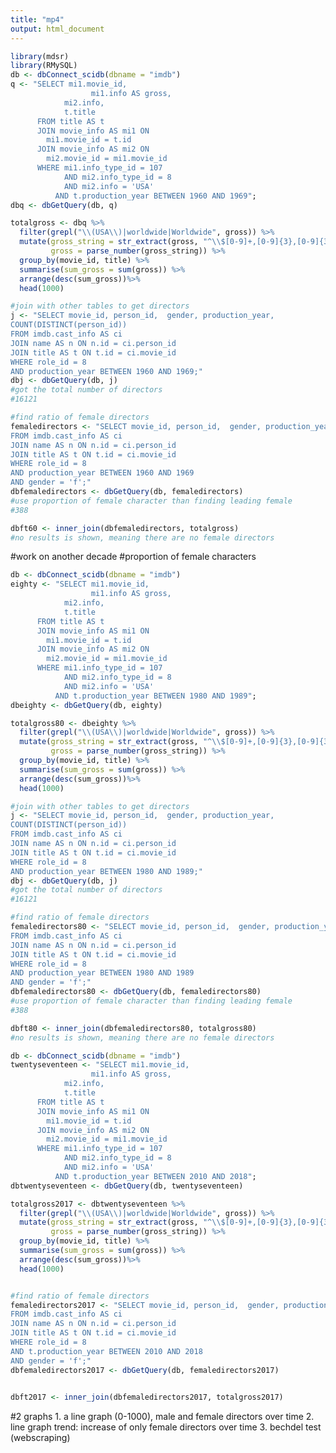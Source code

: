 ```yaml
---
title: "mp4"
output: html_document
---
```

```r
library(mdsr)
library(RMySQL)
db <- dbConnect_scidb(dbname = "imdb")
q <- "SELECT mi1.movie_id, 
			      mi1.info AS gross, 
            mi2.info, 
            t.title
      FROM title AS t
      JOIN movie_info AS mi1 ON
      	mi1.movie_id = t.id
      JOIN movie_info AS mi2 ON 
      	mi2.movie_id = mi1.movie_id
      WHERE mi1.info_type_id = 107
      		AND mi2.info_type_id = 8
      		AND mi2.info = 'USA'
          AND t.production_year BETWEEN 1960 AND 1969"; 
dbq <- dbGetQuery(db, q)

totalgross <- dbq %>%
  filter(grepl("\\(USA\\)|worldwide|Worldwide", gross)) %>%
  mutate(gross_string = str_extract(gross, "^\\$[0-9]+,[0-9]{3},[0-9]{3}"),
         gross = parse_number(gross_string)) %>%
  group_by(movie_id, title) %>%
  summarise(sum_gross = sum(gross)) %>%
  arrange(desc(sum_gross))%>%
  head(1000)

#join with other tables to get directors 
j <- "SELECT movie_id, person_id,  gender, production_year,
COUNT(DISTINCT(person_id))
FROM imdb.cast_info AS ci 
JOIN name AS n ON n.id = ci.person_id
JOIN title AS t ON t.id = ci.movie_id
WHERE role_id = 8
AND production_year BETWEEN 1960 AND 1969;"
dbj <- dbGetQuery(db, j)
#got the total number of directors 
#16121

#find ratio of female directors
femaledirectors <- "SELECT movie_id, person_id,  gender, production_year
FROM imdb.cast_info AS ci 
JOIN name AS n ON n.id = ci.person_id
JOIN title AS t ON t.id = ci.movie_id
WHERE role_id = 8
AND production_year BETWEEN 1960 AND 1969
AND gender = 'f';"
dbfemaledirectors <- dbGetQuery(db, femaledirectors)
#use proportion of female character than finding leading female 
#388

dbft60 <- inner_join(dbfemaledirectors, totalgross)
#no results is shown, meaning there are no female directors 
```
 
#work on another decade
#proportion of female characters 
```r
db <- dbConnect_scidb(dbname = "imdb")
eighty <- "SELECT mi1.movie_id, 
			      mi1.info AS gross, 
            mi2.info, 
            t.title
      FROM title AS t
      JOIN movie_info AS mi1 ON
      	mi1.movie_id = t.id
      JOIN movie_info AS mi2 ON 
      	mi2.movie_id = mi1.movie_id
      WHERE mi1.info_type_id = 107
      		AND mi2.info_type_id = 8
      		AND mi2.info = 'USA'
          AND t.production_year BETWEEN 1980 AND 1989"; 
dbeighty <- dbGetQuery(db, eighty)

totalgross80 <- dbeighty %>%
  filter(grepl("\\(USA\\)|worldwide|Worldwide", gross)) %>%
  mutate(gross_string = str_extract(gross, "^\\$[0-9]+,[0-9]{3},[0-9]{3}"),
         gross = parse_number(gross_string)) %>%
  group_by(movie_id, title) %>%
  summarise(sum_gross = sum(gross)) %>%
  arrange(desc(sum_gross))%>%
  head(1000)

#join with other tables to get directors 
j <- "SELECT movie_id, person_id,  gender, production_year,
COUNT(DISTINCT(person_id))
FROM imdb.cast_info AS ci 
JOIN name AS n ON n.id = ci.person_id
JOIN title AS t ON t.id = ci.movie_id
WHERE role_id = 8
AND production_year BETWEEN 1980 AND 1989;"
dbj <- dbGetQuery(db, j)
#got the total number of directors 
#16121

#find ratio of female directors
femaledirectors80 <- "SELECT movie_id, person_id,  gender, production_year
FROM imdb.cast_info AS ci 
JOIN name AS n ON n.id = ci.person_id
JOIN title AS t ON t.id = ci.movie_id
WHERE role_id = 8
AND production_year BETWEEN 1980 AND 1989
AND gender = 'f';"
dbfemaledirectors80 <- dbGetQuery(db, femaledirectors80)
#use proportion of female character than finding leading female 
#388

dbft80 <- inner_join(dbfemaledirectors80, totalgross80)
#no results is shown, meaning there are no female directors 
```
```r
db <- dbConnect_scidb(dbname = "imdb")
twentyseventeen <- "SELECT mi1.movie_id, 
			      mi1.info AS gross, 
            mi2.info, 
            t.title
      FROM title AS t
      JOIN movie_info AS mi1 ON
      	mi1.movie_id = t.id
      JOIN movie_info AS mi2 ON 
      	mi2.movie_id = mi1.movie_id
      WHERE mi1.info_type_id = 107
      		AND mi2.info_type_id = 8
      		AND mi2.info = 'USA'
          AND t.production_year BETWEEN 2010 AND 2018"; 
dbtwentyseventeen <- dbGetQuery(db, twentyseventeen)

totalgross2017 <- dbtwentyseventeen %>%
  filter(grepl("\\(USA\\)|worldwide|Worldwide", gross)) %>%
  mutate(gross_string = str_extract(gross, "^\\$[0-9]+,[0-9]{3},[0-9]{3}"),
         gross = parse_number(gross_string)) %>%
  group_by(movie_id, title) %>%
  summarise(sum_gross = sum(gross)) %>%
  arrange(desc(sum_gross))%>%
  head(1000)


#find ratio of female directors
femaledirectors2017 <- "SELECT movie_id, person_id,  gender, production_year
FROM imdb.cast_info AS ci 
JOIN name AS n ON n.id = ci.person_id
JOIN title AS t ON t.id = ci.movie_id
WHERE role_id = 8
AND t.production_year BETWEEN 2010 AND 2018
AND gender = 'f';"
dbfemaledirectors2017 <- dbGetQuery(db, femaledirectors2017)
 

dbft2017 <- inner_join(dbfemaledirectors2017, totalgross2017)
```
 #2 graphs
 1. a line graph (0-1000), male and female directors over time
 2. line graph trend: increase of only female directors over time 
 3. bechdel test (webscraping) 
